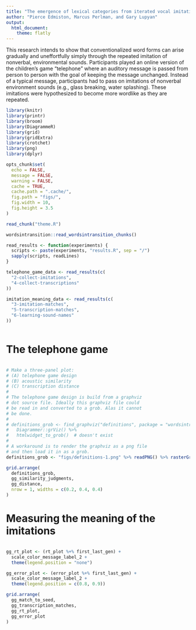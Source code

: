 ```yaml
---
title: "The emergence of lexical categories from iterated vocal imitation"
author: "Pierce Edmiston, Marcus Perlman, and Gary Lupyan"
output:
  html_document:
    theme: flatly
---
```


This research intends to show that conventionalized word forms can arise gradually and uneffortfully simply through the repeated imitation of nonverbal, environmental sounds. Participants played an online version of the children's game "telephone" where an auditory message is passed from person to person with the goal of keeping the message unchanged. Instead of a typical message, participants had to pass on imitations of nonverbal environment sounds (e.g., glass breaking, water splashing). These imitations were hypothesized to become more wordlike as they are repeated.

```r
library(knitr)
library(printr)
library(broom)
library(DiagrammeR)
library(grid)
library(gridExtra)
library(crotchet)
library(png)
library(dplyr)

opts_chunk$set(
  echo = FALSE,
  message = FALSE,
  warning = FALSE,
  cache = TRUE,
  cache.path = ".cache/",
  fig.path = "figs/",
  fig.width = 10,
  fig.height = 3.5
)

read_chunk("theme.R")

wordsintransition::read_wordsintransition_chunks()

read_results <- function(experiments) {
  scripts <- paste(experiments, "results.R", sep = "/")
  sapply(scripts, readLines)
}

telephone_game_data <- read_results(c(
  "2-collect-imitations",
  "4-collect-transcriptions"
))

imitation_meaning_data <- read_results(c(
  "3-imitation-matches",
  "5-transcription-matches",
  "6-learning-sound-names"
))
```

```r
```

# The telephone game

<!-- WARNING: Can't hide graphviz output.
```r
```
-->

```r
```

```r
# Make a three-panel plot:
# (A) telephone game design
# (B) acoustic similarity
# (C) transcription distance
#
# The telephone game design is build from a graphviz
# dot source file. Ideally this graphviz file could
# be read in and converted to a grob. Alas it cannot
# be done.
#
# definitions_grob <- find_graphviz("definitions", package = "wordsintransition") %>%
#   Diagrammer::grViz() %>%
#   htmlwidget_to_grob()  # doesn't exist
#
# A workaround is to render the graphviz as a png file
# and then load it in as a grob.
definitions_grob <- "figs/definitions-1.png" %>% readPNG() %>% rasterGrob()

grid.arrange(
  definitions_grob,
  gg_similarity_judgments,
  gg_distance,
  nrow = 1, widths = c(0.2, 0.4, 0.4)
)
```

# Measuring the meaning of the imitations

```r
```

```r
gg_rt_plot <- (rt_plot %+% first_last_gen) +
  scale_color_message_label_2 +
  theme(legend.position = "none")

gg_error_plot <- (error_plot %+% first_last_gen) +
  scale_color_message_label_2 +
  theme(legend.position = c(0.8, 0.9))

grid.arrange(
  gg_match_to_seed,
  gg_transcription_matches,
  gg_rt_plot,
  gg_error_plot
)
```
